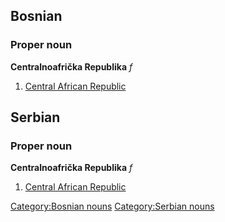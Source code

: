 ==Bosnian==
===Proper noun===
'''Centralnoafrička Republika''' ''f''
#[[Central African Republic]]
[[Category:Bosnian nouns]]

==Serbian==
===Proper noun===
'''Centralnoafrička Republika''' ''f''
#[[Central African Republic]]
[[Category:Serbian nouns]]